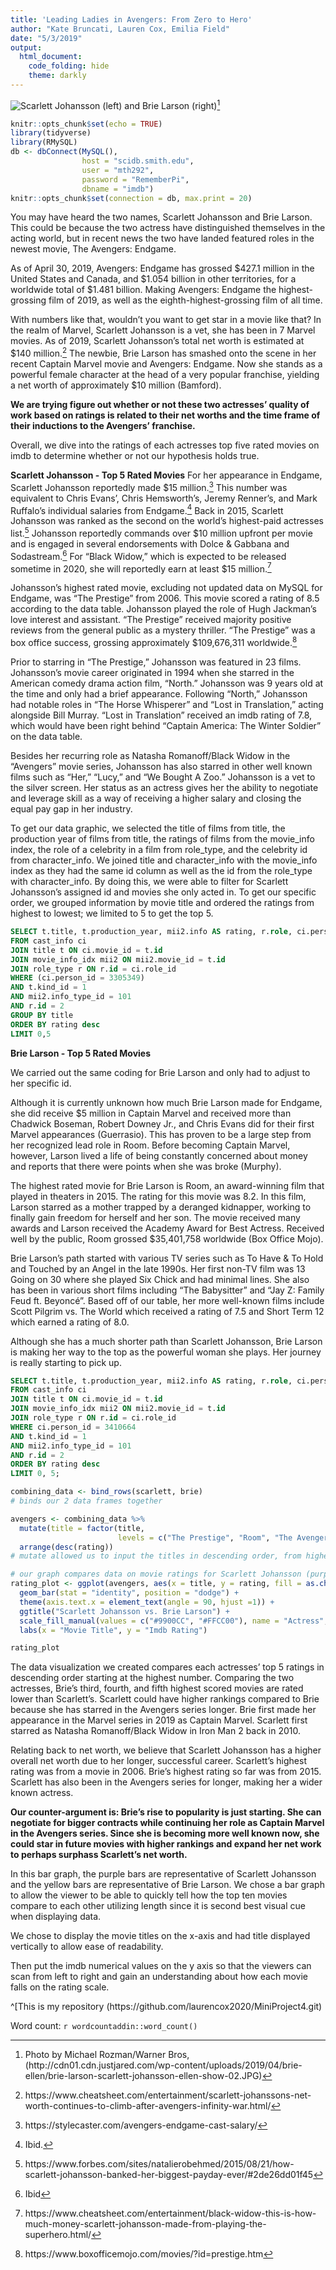 ```yaml
---
title: 'Leading Ladies in Avengers: From Zero to Hero'
author: "Kate Bruncati, Lauren Cox, Emilia Field"
date: "5/3/2019"
output:
  html_document:
    code_folding: hide
    theme: darkly
---
```

![Scarlett Johansson (left) and Brie Larson (right)](http://cdn01.cdn.justjared.com/wp-content/uploads/2019/04/brie-ellen/brie-larson-scarlett-johansson-ellen-show-02.JPG)[^1]
```r
knitr::opts_chunk$set(echo = TRUE)
library(tidyverse)
library(RMySQL)
db <- dbConnect(MySQL(), 
                host = "scidb.smith.edu", 
                user = "mth292", 
                password = "RememberPi", 
                dbname = "imdb")
knitr::opts_chunk$set(connection = db, max.print = 20)
```
You may have heard the two names, Scarlett Johansson and Brie Larson. This could be because the two actress have distinguished themselves in the acting world, but in recent news the two have landed featured roles in the newest movie, The Avengers: Endgame.

As of April 30, 2019, Avengers: Endgame has grossed $427.1 million in the United States and Canada, and $1.054 billion in other territories, for a worldwide total of $1.481 billion. Making Avengers: Endgame the highest-grossing film of 2019, as well as the eighth-highest-grossing film of all time.

With numbers like that, wouldn't you want to get star in a movie like that? In the realm of Marvel, Scarlett Johansson is a vet, she has been in 7 Marvel movies. As of 2019, Scarlett Johansson’s total net worth is estimated at $140 million.[^2] The newbie, Brie Larson has smashed onto the scene in her recent Captain Marvel movie and Avengers: Endgame. Now she stands as a powerful female character at the head of a very popular franchise, yielding a net worth of approximately $10 million (Bamford). 

**We are trying figure out whether or not these two actresses’ quality of work based on ratings is related to their net worths and the time frame of their inductions to the Avengers’ franchise.** 

Overall, we dive into the ratings of each actresses top five rated movies on imdb to determine whether or not our hypothesis holds true. 

**Scarlett Johansson - Top 5 Rated Movies**
For her appearance in Endgame, Scarlett Johansson reportedly made $15 million.[^3] This number was equivalent to Chris Evans’, Chris Hemsworth’s, Jeremy Renner’s, and Mark Ruffalo’s individual salaries from Endgame.[^4] Back in 2015, Scarlett Johansson was ranked as the second on the world’s highest-paid actresses list.[^5] Johansson reportedly commands over $10 million upfront per movie and is engaged in several endorsements with Dolce & Gabbana and Sodastream.[^6] For “Black Widow,” which is expected to be released sometime in 2020, she will reportedly earn at least $15 million.[^7]

Johansson’s highest rated movie, excluding not updated data on MySQL for Endgame, was “The Prestige” from 2006. This movie scored a rating of 8.5 according to the data table. Johansson played the role of Hugh Jackman’s love interest and assistant. “The Prestige” received majority positive reviews from the general public as a mystery thriller. “The Prestige” was a box office success, grossing approximately $109,676,311 worldwide.[^8]

Prior to starring in “The Prestige,” Johansson was featured in 23 films. Johansson’s movie career originated in 1994 when she starred in the American comedy drama action film, “North.” Johansson was 9 years old at the time and only had a brief appearance.  Following “North,” Johansson had notable roles in “The Horse Whisperer” and “Lost in Translation,” acting alongside Bill Murray. “Lost in Translation” received an imdb rating of 7.8, which would have been right behind “Captain America: The Winter Soldier” on the data table.

Besides her recurring role as Natasha Romanoff/Black Widow in the “Avengers” movie series, Johansson has also starred in other well known films such as “Her,” “Lucy,” and “We Bought A Zoo." Johansson is a vet to the silver screen. Her status as an actress gives her the ability to negotiate and leverage skill as a way of receiving a higher salary and closing the equal pay gap in her industry.  

To get our data graphic, we selected the title of films from title, the production year of films from title, the ratings of films from the movie_info index, the role of a celebrity in a film from role_type, and the celebrity id from character_info. We joined title and character_info with the movie_info index as they had the same id column as well as the id from the role_type with character_info. By doing this, we were able to filter for Scarlett Johansson's assigned id and movies she only acted in. To get our specific order, we grouped information by movie title and ordered the ratings from highest to lowest; we limited to 5 to get the top 5. 
```sql
SELECT t.title, t.production_year, mii2.info AS rating, r.role, ci.person_id
FROM cast_info ci
JOIN title t ON ci.movie_id = t.id
JOIN movie_info_idx mii2 ON mii2.movie_id = t.id
JOIN role_type r ON r.id = ci.role_id
WHERE (ci.person_id = 3305349) 
AND t.kind_id = 1
AND mii2.info_type_id = 101
AND r.id = 2
GROUP BY title
ORDER BY rating desc
LIMIT 0,5
```
**Brie Larson - Top 5 Rated Movies**

We carried out the same coding for Brie Larson and only had to adjust to her specific id.

Although it is currently unknown how much Brie Larson made for Endgame, she did receive $5 million in Captain Marvel and received more than Chadwick Boseman, Robert Downey Jr., and Chris Evans did for their first Marvel appearances (Guerrasio). This has proven to be a large step from her recognized lead role in Room. Before becoming Captain Marvel, however, Larson lived a life of being constantly concerned about money and reports that there were points when she was broke (Murphy).

The highest rated movie for Brie Larson is Room, an award-winning film that played in theaters in 2015. The rating for this movie was 8.2. In this film, Larson starred as a mother trapped by a deranged kidnapper, working to finally gain freedom for herself and her son. The movie received many awards and Larson received the Academy Award for Best Actress. Received well by the public, Room grossed $35,401,758 worldwide (Box Office Mojo). 

Brie Larson’s path started with various TV series such as To Have & To Hold and Touched by an Angel in the late 1990s. Her first non-TV film was 13 Going on 30 where she played Six Chick and had minimal lines. She also has been in various short films including “The Babysitter” and “Jay Z: Family Feud ft. Beyoncé”. Based off of our table, her more well-known films include Scott Pilgrim vs. The World which received a rating of 7.5 and Short Term 12 which earned a rating of 8.0. 

Although she has a much shorter path than Scarlett Johansson, Brie Larson is making her way to the top as the powerful woman she plays. Her journey is really starting to pick up.  
```sql
SELECT t.title, t.production_year, mii2.info AS rating, r.role, ci.person_id
FROM cast_info ci
JOIN title t ON ci.movie_id = t.id
JOIN movie_info_idx mii2 ON mii2.movie_id = t.id
JOIN role_type r ON r.id = ci.role_id
WHERE ci.person_id = 3410664 
AND t.kind_id = 1
AND mii2.info_type_id = 101
AND r.id = 2
ORDER BY rating desc
LIMIT 0, 5;
```

```r
combining_data <- bind_rows(scarlett, brie) 
# binds our 2 data frames together

avengers <- combining_data %>%
  mutate(title = factor(title,
                        levels = c("The Prestige", "Room", "The Avengers", "Her", "Short Term 12", "Captain America: Civil War", "Captain America: The Winter Soldier", "The Babysitter", "Scott Pilgrim vs. the World", "Harmontown"))) %>%
  arrange(desc(rating))
# mutate allowed us to input the titles in descending order, from highest rated to lowest on our graph
```

```r
# our graph compares data on movie ratings for Scarlett Johansson (purple) and Brie Larson (yellow) on a bar graph
rating_plot <- ggplot(avengers, aes(x = title, y = rating, fill = as.character(person_id))) +
  geom_bar(stat = "identity", position = "dodge") +
  theme(axis.text.x = element_text(angle = 90, hjust =1)) +
  ggtitle("Scarlett Johansson vs. Brie Larson") +
  scale_fill_manual(values = c("#9900CC", "#FFCC00"), name = "Actress", labels = c("Scarlett Johansson", "Brie Larson")) +
  labs(x = "Movie Title", y = "Imdb Rating")

rating_plot
```
The data visualization we created compares each actresses’ top 5 ratings in descending order starting at the highest number. Comparing the two actresses, Brie’s third, fourth, and fifth highest scored movies are rated lower than Scarlett’s. 
Scarlett could have higher rankings compared to Brie because she has starred in the Avengers series longer. Brie first made her appearance in the Marvel series in 2019 as Captain Marvel. Scarlett first starred as Natasha Romanoff/Black Widow in Iron Man 2 back in 2010. 

Relating back to net worth, we believe that Scarlett Johansson has a higher overall net worth due to her longer, successful career. Scarlett’s highest rating was from a movie in 2006. Brie’s highest rating so far was from 2015. Scarlett has also been in the Avengers series for longer, making her a wider known actress.

**Our counter-argument is: Brie’s rise to popularity is just starting. She can negotiate for bigger contracts while continuing her role as Captain Marvel in the Avengers series. Since she is becoming more well known now, she could star in future movies with higher rankings and expand her net work to perhaps surphass Scarlett's net worth.** 

In this bar graph, the purple bars are representative of Scarlett Johansson and the yellow bars are representative of Brie Larson. We chose a bar graph to allow the viewer to be able to quickly tell how the top ten movies compare to each other utilizing length since it is second best visual cue when displaying data. 

We chose to display the movie titles on the x-axis and had title displayed vertically to allow ease of readability. 

Then put the imdb numerical values on the y axis so that the viewers can scan from left to right and gain an understanding about how each movie falls on the rating scale. 

^[This is my repository (https://github.com/laurencox2020/MiniProject4.git)

Word count: `r wordcountaddin::word_count()`

[^1]: Photo by Michael Rozman/Warner Bros, (http://cdn01.cdn.justjared.com/wp-content/uploads/2019/04/brie-ellen/brie-larson-scarlett-johansson-ellen-show-02.JPG)

[^2]: https://www.cheatsheet.com/entertainment/scarlett-johanssons-net-worth-continues-to-climb-after-avengers-infinity-war.html/

[^3]: https://stylecaster.com/avengers-endgame-cast-salary/

[^4]: Ibid.

[^5]: https://www.forbes.com/sites/natalierobehmed/2015/08/21/how-scarlett-johansson-banked-her-biggest-payday-ever/#2de26dd01f45

[^6]: Ibid

[^7]: https://www.cheatsheet.com/entertainment/black-widow-this-is-how-much-money-scarlett-johansson-made-from-playing-the-superhero.html/

[^8]: https://www.boxofficemojo.com/movies/?id=prestige.htm
